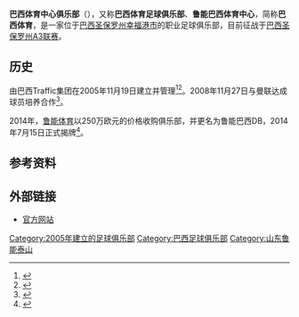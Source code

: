 {{NoteTA
|G1=足球
}}
{{Infobox football club
| clubname = 巴西体育<br/><small>Desportivo_Brasil</small>
| image = [[File:Deportivo_Brazil.png|150px]]
| caption = 
| fullname = 巴西体育中心足球俱乐部
| founded = 2005年11月19日
| dissolved = 
| ground = {{BRA}}[[圣保罗州|圣保罗州]][[费利斯港|幸福港市]]
| capacity = 4,246 <ref>{{Cite web|title=CNEF - Cadastro Nacional de Estádios de Futebol|url=https://conteudo.cbf.com.br/cdn/201601/20160122182359_0.pdf|website=Confederação Brasileira de Futebol|accessdate=2020-07-20|archive-date=2019-11-21|archive-url=https://archive.today/20191121173511/http://www.google.com/sorry/index?continue=http://webcache.googleusercontent.com/search%3Fq%3Dcache:https://conteudo.cbf.com.br/cdn/201601/20160122182359_0.pdf&q=EgRbeVIgGMGV2-4FIhkA8aeDS0kW-fsxk_vluV3S3eMaKMgnX8bwMgFy|dead-url=no}}</ref>
| owntitle = 拥有者 
| owner = 山东鲁能集团
| chrtitle = 主席
| chairman = José Geraldo Góes
| mgrtitle = 主教练
| manager = Élio Sizenando
| league = [[巴西圣保罗州A3联赛|巴西圣保罗州A3联赛]]
| season = 2019
| position = 4
| website = http://www.desportivobrasil.com.br
| kit_alt1 = 
| pattern_la1 = 
| pattern_b1 = 
| pattern_ra1 = 
| pattern_sh1 = 
| pattern_so1 = 
| leftarm1 = CC0000
| body1 = CC0000
| rightarm1 = CC0000
| shorts1 = CC0000
| socks1 = CC0000
| kit_alt2 = 
| pattern_la2 = 
| pattern_b2 = 
| pattern_ra2 = 
| pattern_sh2 = 
| pattern_so2 = 
| leftarm2 = FFFFFF
| body2 = FFFFFF
| rightarm2 = FFFFFF
| shorts2 = FFFFFF
| socks2 = FFFFFF
| kit_alt3 = 
| pattern_la3 = 
| pattern_b3 = 
| pattern_ra3 = 
| pattern_sh3 = 
| pattern_so3 = 
| pattern_name3 = 
| leftarm3 = 
| body3 = 
| rightarm3 = 
| shorts3 = 
| socks3 = 
}}
'''巴西体育中心俱乐部'''（{{lang-pt|Desportivo Brasil Participações Ltda.}}），又称'''巴西体育足球俱乐部'''、'''鲁能巴西体育中心'''，简称'''巴西体育'''，是一家位于[[巴西|巴西]][[圣保罗州|圣保罗州]][[费利斯港|幸福港市]]的职业足球俱乐部，目前征战于[[巴西圣保罗州A3联赛|巴西圣保罗州A3联赛]]。
==历史==
由巴西Traffic集团在2005年11月19日建立并管理<ref name="fpf">{{cite web|title=Desportivo Brasil Participações Ltda.|url=http://www.futebolpaulista.com.br/clube.php?&cod=266&ref=4|publisher=Federação Paulista de Futebol|accessdate=2011-03-16|language=pt|archive-url=https://web.archive.org/web/20110706153137/http://www.futebolpaulista.com.br/clube.php?&cod=266&ref=4|archive-date=2011-07-06}}</ref><ref name="traffic">{{cite web|title=Desportivo Brasil|url=http://www.traffic.com.br/football_management/|publisher=Traffic Group|accessdate=2011-03-16|language=pt|archive-url=https://web.archive.org/web/20120424182137/http://www.traffic.com.br/football_management/|archive-date=2012-04-24}}</ref>。2008年11月27日与曼联达成球员培养合作<ref name="manchester">{{cite news |title=Reds announce Brazil link |url=http://www.manutd.com/default.sps?pagegid={F9E570E6-407E-44BC-800F-4A3110258114}&newsid=6623287 |work=ManUtd.com |publisher=Manchester United |date=2008-11-27 |accessdate=2008-11-27 }}</ref>。

2014年，[[鲁能集团|鲁能体育]]以250万欧元的价格收购俱乐部，并更名为鲁能巴西DB，2014年7月15日正式揭牌<ref>{{cite web |author1=墨飞 |title=《鲁能·潍坊杯参赛队巡礼丨巴西圣保罗州的青训典范——巴西体育俱乐部》 |url=http://www.wfcmw.cn/weifang/text/2019-07-31/367117.html |website=潍坊传媒网 |accessdate=2019-07-31 |archive-date=2020-07-20 |archive-url=https://web.archive.org/web/20200720161540/http://www.wfcmw.cn/weifang/text/2019-07-31/367117.html |dead-url=no }}</ref>。

==参考资料==
{{Reflist}}

==外部链接==
*[https://web.archive.org/web/20081014072554/http://www.desportivobrasil.com.br/pt/ 官方网站]

{{DEFAULTSORT:Deportivo Brazil}}
[[Category:2005年建立的足球俱乐部|Category:2005年建立的足球俱乐部]]
[[Category:巴西足球俱乐部|Category:巴西足球俱乐部]]
[[Category:山东鲁能泰山|Category:山东鲁能泰山]]